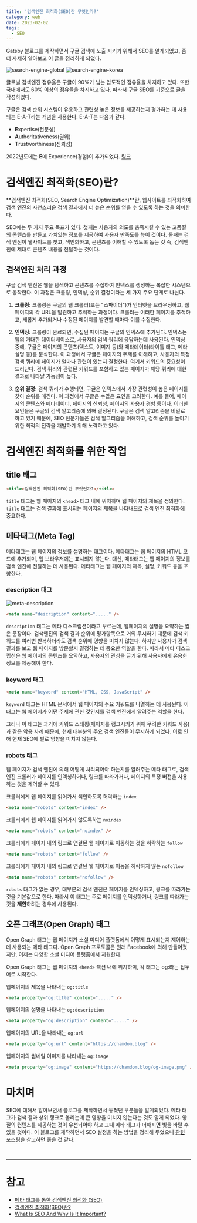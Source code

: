 ```yaml
---
title: '검색엔진 최적화(SEO)란 무엇인가?'
category: web
date: 2023-02-02
tags:
  - SEO
---
```


Gatsby 블로그를 제작하면서 구글 검색에 노출 시키기 위해서 SEO를 알게되었고, 좀 더 자세히 알아보고 이 글을 정리하게 되었다.

![search-engine-global](./image/search-engine-global.png)
![search-engine-korea](./image/search-engine-korea.png)

글로벌 검색엔진 점유율은 구글이 90%가 넘는 압도적인 점유율을 차지하고 있다. 또한 국내에서도 60% 이상의 점유율을 차지하고 있다. 따라서 구글 SEO를 기준으로 글을 작성하였다.

구글은 검색 순위 시스템이 유용하고 관련성 높은 정보를 제공하는지 평가하는 데 사용되는 E-A-T라는 개념을 사용한다. E-A-T는 다음과 같다.

- **E**xpertise(전문성)
- **A**uthoritativeness(권위)
- **T**rustworthiness(신뢰성)

2022년도에는 **E**에 Experience(경험)이 추가되었다. [링크](https://developers.google.com/search/blog/2022/12/google-raters-guidelines-e-e-a-t?hl=ko)

# 검색엔진 최적화(SEO)란?

**검색엔진 최적화(SEO, Search Engine Optimization)**란, 웹사이트를 최적화하여 검색 엔진의 자연스러운 검색 결과에서 더 높은 순위를 얻을 수 있도록 하는 것을 의미한다.

SEO에는 두 가지 주요 목표가 있다. 첫째는 사용자의 의도를 충족시킬 수 있는 고품질의 콘텐츠를 만들고 가치있는 정보를 제공하여 사용자 만족도를 높이 것이다. 둘째는 검색 엔진이 웹사이트를 찾고, 색인화하고, 콘텐츠를 이해할 수 있도록 돕는 것 즉, 검색엔진에 제대로 콘텐츠 내용을 전달하는 것이다.

## 검색엔진 처리 과정

구글 검색 엔진은 웹을 탐색하고 콘텐츠를 수집하여 인덱스를 생성하는 복잡한 시스템으로 동작한다. 이 과정은 크롤링, 인덱싱, 순위 결정이라는 세 가지 주요 단계로 나뉜다.

1. **크롤링:** 크롤링은 구글의 웹 크롤러(또는 "스파이더")가 인터넷을 브라우징하고, 웹 페이지의 각 URL을 발견하고 추적하는 과정이다. 크롤러는 이러한 페이지를 추적하고, 새롭게 추가되거나 수정된 페이지를 발견할 때마다 이를 수집한다.

2. **인덱싱:** 크롤링이 완료되면, 수집된 페이지는 구글의 인덱스에 추가된다. 인덱스는 웹의 거대한 데이터베이스로, 사용자의 검색 쿼리에 응답하는데 사용된다. 인덱싱 중에, 구글은 페이지의 콘텐츠(텍스트, 이미지 등)와 메타데이터(타이틀 태그, 메타 설명 등)를 분석한다. 이 과정에서 구글은 페이지의 주제를 이해하고, 사용자의 특정 검색 쿼리에 페이지가 얼마나 관련이 있는지 결정한다. 여기서 키워드의 중요성이 드러난다. 검색 쿼리와 관련된 키워드를 포함하고 있는 페이지가 해당 쿼리에 대한 결과로 나타날 가능성이 높다.

3. **순위 결정:** 검색 쿼리가 수행되면, 구글은 인덱스에서 가장 관련성이 높은 페이지를 찾아 순위를 매긴다. 이 과정에서 구글은 수많은 요인을 고려한다. 예를 들어, 페이지의 콘텐츠와 메타데이터, 페이지의 신뢰성, 페이지의 사용자 경험 등이다. 이러한 요인들은 구글의 검색 알고리즘에 의해 결정된다. 구글은 검색 알고리즘을 비밀로 하고 있기 때문에, SEO 전문가들은 검색 알고리즘을 이해하고, 검색 순위를 높이기 위한 최적의 전략을 개발하기 위해 노력하고 있다.

# 검색엔진 최적화를 위한 작업

## title 태그

```html
<title>검색엔진 최적화(SEO)란 무엇인가?</title>
```

`title` 태그는 웹 페이지의 `<head>` 태그 내에 위치하며 웹 페이지의 제목을 정의한다. `title` 태그는 검색 결과에 표시되는 페이지의 제목을 나타내므로 검색 엔진 최적화에 중요하다.

## 메타태그(Meta Tag)

메타태그는 웹 페이지의 정보를 설명하는 태그이다. 메타태그는 웹 페이지의 HTML 코드에 추가되며, 웹 브라우저에는 표시되지 않는다. 대신, 메타태그는 웹 페이지의 정보를 검색 엔진에 전달하는 데 사용된다. 메타태그는 웹 페이지의 제목, 설명, 키워드 등을 포함한다.

### description 태그

![meta-description](./image/meta-description.png)

```html
<meta name="description" content="....." />
```

`description` 태그는 메타 디스크립션이라고 부르는데, 웹페이지의 설명을 요약하는 짧은 문장이다. 검색엔진의 검색 결과 순위에 평가항목으로 거의 무시하기 떄문에 검색 키워드를 여러번 반복하더라도 검색 순위에 영향을 미치지 않는다. 하지만 사용자가 검색 결과를 보고 웹 페이지를 방문할지 결정하는 데 중요한 역할을 한다. 따라서 메타 디스크립션은 웹 페이지의 콘텐츠를 요약하고, 사용자의 관심을 끌기 위해 사용자에게 유용한 정보를 제공해야 한다.

### keyword 태그

```html
<meta name="keyword" content="HTML, CSS, JavaScript" />
```

`keyword` 태그는 HTML 문서에서 웹 페이지의 주요 키워드를 나열하는 데 사용된다. 이 태그는 웹 페이지가 어떤 주제에 관한 것인지를 검색 엔진에게 알려주는 역할을 한다.

그러나 이 태그는 과거에 키워드 스태핑(페이지를 랭크시키기 위해 무려한 키워드 사용)과 같은 악용 사례 때문에, 현재 대부분의 주요 검색 엔진들이 무시하게 되었다. 이로 인해 현재 SEO에 별로 영향을 미치지 않는다.

### robots 태그

웹 페이지가 검색 엔진에 의해 어떻게 처리되어야 하는지를 알려주는 메타 태그로, 검색 엔진 크롤러가 페이지를 인덱싱하거나, 링크를 따라가거나, 페이지의 특정 버전을 사용하는 것을 제어할 수 있다.

크롤러에게 웹 페이지를 읽어가서 색인하도록 허락하는 `index`

```html
<meta name="robots" content="index" />
```

크롤러에게 웹 페이지를 읽어가지 않도록하는 `noindex`

```html
<meta name="robots" content="noindex" />
```

크롤러에게 페이지 내의 링크로 연결된 웹 페이지로 이동하는 것을 허락하는 `follow`

```html
<meta name="robots" content="follow" />
```

크롤러에게 페이지 내의 링크로 연결된 웹 페이지로 이동을 허락하지 않는 `nofollow`

```html
<meta name="robots" content="nofollow" />
```

`robots` 태그가 없는 경우, 대부분의 검색 엔진은 페이지를 인덱싱하고, 링크를 따라가는 것을 기본값으로 한다. 따라서 이 태그는 주로 페이지를 인덱싱하거나, 링크를 따라가는 것을 **제한**하려는 경우에 사용된다.

## 오픈 그래프(Open Graph) 태그

Open Graph 태그는 웹 페이지가 소셜 미디어 플랫폼에서 어떻게 표시되는지 제어하는데 사용되는 메타 태그다. Open Graph 프로토콜은 원래 Facebook에 의해 만들어졌지만, 이제는 다양한 소셜 미디어 플랫폼에서 지원한다.

Open Graph 태그는 웹 페이지의 `<head>` 섹션 내에 위치하며, 각 태그는 og:라는 접두어로 시작한다.

웹페이지의 제목을 나타내는 `og:title`

```html
<meta property="og:title" content="....." />
```

웹페이지의 설명을 나타내는 `og:description`

```html
<meta property="og:description" content="....." />
```

웹페이지의 URL을 나타내는 `og:url`

```html
<meta property="og:url" content="https://chamdom.blog" />
```

웹페이지의 썸네일 이미지를 나타내는 `og:image`

```html
<meta property="og:image" content="https://chamdom.blog/og-image.png" />
```

# 마치며

SEO에 대해서 알아보면서 블로그를 제작하면서 놓쳤던 부분들을 알게되었다. 메타 태그가 검색 결과 상위 랭크로 올리는데 큰 영향을 미치지 않는다는 것도 알게 되었다. 양질의 컨텐츠를 제공하는 것이 우선되어야 하고 그때 메타 태그가 더해지면 빛을 바랄 수 있을 것이다. 이 블로그를 제작하면서 SEO 설정을 하는 방법을 정리해 두었으니 [관련 포스팅](https://chamdom.blog/gatsby-blog-seo/)을 참고하면 좋을 것 같다.

<br />

---

# 참고

- [메타 태그를 통한 검색엔진 최적화 (SEO)](https://www.daleseo.com/html-meta-tags-for-seo/)
- [검색엔진 최적화(SEO)란?](https://yozm.wishket.com/magazine/detail/1540/)
- [What Is SEO And Why Is It Important?](https://www.reliablesoft.net/what-is-search-engine-optimization-and-why-is-it-important/)
